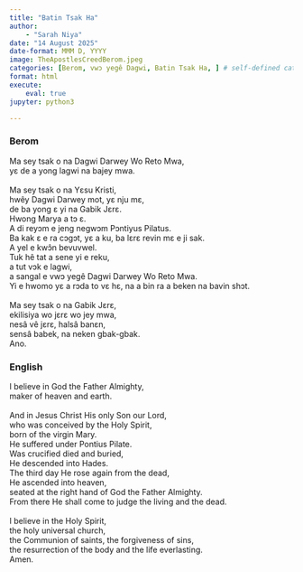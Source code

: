 ```yaml
---
title: "Batin Tsak Ha"
author: 
    - "Sarah Niya"
date: "14 August 2025"
date-format: MMM D, YYYY
image: TheApostlesCreedBerom.jpeg
categories: [Berom, vwɔ yegê Dagwi, Batin Tsak Ha, ] # self-defined categories
format: html
execute:
    eval: true
jupyter: python3

---
```


:::: {.panel-tabset}

### Berom
Ma sey tsak o na Dagwi Darwey Wo Reto Mwa,<br>
yɛ de a yong lagwi na bajey mwa.<br>
<br>
Ma sey tsak o na Yɛsu Kristi,<br>
hwêy Dagwi Darwey mot, yɛ nju mɛ,<br>
de ba yong ɛ yi na Gabik Jɛrɛ.<br>
Hwong Marya a tɔ ɛ.<br>
A di reyɔm e jeng negwɔm Pɔntiyus Pilatus.<br>
Ba kak ɛ e ra cɔgɔt, yɛ a ku, ba lɛrɛ revin mɛ e ji sak.<br>
A yel e kwɔ̂n bevuvwel.<br>
Tuk hê tat a sene yi e reku,<br>
a tut vɔk e lagwi,<br>
a sangal e vwɔ yegê Dagwi Darwey Wo Reto Mwa.<br>
Yi e hwomo yɛ a rɔda to vɛ hɛ, na a bin ra a beken na bavin shɔt.<br>
<br>
Ma sey tsak o na Gabik Jɛrɛ,<br>
ekilisiya wo jɛrɛ wo jey mwa,<br>
nesâ vê jɛrɛ, halsâ banɛn,<br>
sensâ babek, na neken gbak-gbak.<br>
Ano.<br>



### English
I believe in God the Father Almighty,<br>
maker of heaven and earth.<br>
<br>
And in Jesus Christ His only Son our Lord,<br>
who was conceived by the Holy Spirit,<br>
born of the virgin Mary.<br>
He suffered under Pontius Pilate.<br>
Was crucified died and buried,<br>
He descended into Hades.<br>
The third day He rose again from the dead,<br>
He ascended into heaven,<br>
seated at the right hand of God the Father Almighty.<br>
From there He shall come to judge the living and the dead.<br>
<br>
I believe in the Holy Spirit,<br>
the holy universal church,<br>
the Communion of saints, the forgiveness of sins,<br>
the resurrection of the body and the life everlasting.<br>
Amen.<br>

::::






